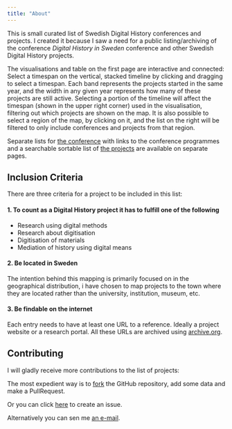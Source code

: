 ```yaml
---
title: "About"
---
```


This is small curated list of Swedish Digital History conferences and projects.
I created it because I saw a need for a public listing/archiving of the
conference _Digital History in Sweden_ conference and other Swedish Digital
History projects.

The visualisations and table on the first page are interactive and connected:
Select a timespan on the vertical, stacked timeline by clicking and dragging to
select a timespan. Each band represents the projects started in the same year,
and the width in any given year represents how many of these projects are still
active. Selecting a portion of the timeline will affect the timespan (shown in
the upper right corner) used in the visualisation, filtering out which projects
are shown on the map. It is also possible to select a region of the map, by
clicking on it, and the list on the right will be filtered to only include
conferences and projects from that region.

Separate lists for [the conference](/conference.html) with links to the
conference programmes and a searchable sortable list of
[the projects](/conference.html) are available on separate pages.

## Inclusion Criteria

There are three criteria for a project to be included in this list:

#### 1. To count as a Digital History project it has to fulfill one of the following
 - Research using digital methods
 - Research about digitisation
 - Digitisation of materials
 - Mediation of history using digital means

#### 2. Be located in Sweden

The intention behind this mapping is primarily focused on in the geographical
distribution, i have chosen to map projects to the town where they are located
rather than the university, institution, museum, etc.

#### 3. Be findable on the internet

Each entry needs to have at least one URL to a reference. Ideally a project
website or a research portal. All these URLs are archived using
[archive.org](https://archive.org).


## Contributing

I will gladly receive more contributions to the list of projects:

The most expedient way is to [fork](https://github.com/mathjoha/DigitalHistorySweden/fork) the GitHub repository, add some data and make a PullRequest.

Or you can click [here](https://github.com/mathjoha/DigitalHistorySweden/issues/new?assignees=mathjoha&labels=NewAddition&projects=&template=suggest-new-project.md&title=Project+Suggestion%3A+%5B+%5D) to create an issue.

Alternatively you can sen me [an e-mail](mailto:hark?subject=DHSWE - Project Suggestion&body=name: NAME%0Durl: URL%0Dyear: START_YEAR%0Dend: END_YEAR (optional)%0DTown: PROJECT_HQ).
